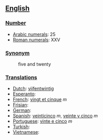 == [[English]] ==

=== [[Number]] ===

*[[w:Arabic Numerals|Arabic numerals]]: 25
*[[w:Roman numerals|Roman numerals]]: XXV

=== [[Synonym]] ===
:five and twenty

=== [[Translations]] ===

*[[Dutch]]: [[vijfentwintig]]
*[[Esperanto]]:
*[[French]]: [[vingt et cinque]] ''m''
*[[Frisian]]:
*[[German]]:
*[[Spanish]]: [[veinticinco]] ''m'', [[veinte y cinco]] ''m''
*[[Portuguese]]: [[vinte e cinco]] ''m''
*[[Turkish]]:
*[[Vietnamese]]: